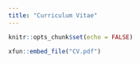 ```yaml
---
title: "Curriculum Vitae"
---
```


```r
knitr::opts_chunk$set(echo = FALSE)
```
```r
xfun::embed_file("CV.pdf")
```

